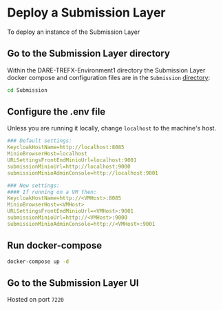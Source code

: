 
# Deploy a Submission Layer
To deploy an instance of the Submission Layer

<Steps>

## Go to the Submission Layer directory
Within the DARE-TREFX-Environment1 directory the Submission Layer docker compose and configuration files are in the `Submission` [directory](https://github.com/SwanseaUniversityMedical/DARE-TREFX-Environment1/tree/main/Submission):

```bash copy
cd Submission
```
## Configure the .env file
Unless you are running it locally, change `localhost` to the machine's host.

```yaml filename=".env"
### Default settings:
KeycloakHostName=http://localhost:8085
MinioBrowserHost=localhost 
URLSettingsFrontEndMinioUrl=localhost:9001
submissionMinioUrl=http://localhost:9000
submissionMinioAdminConsole=http://localhost:9001

### New settings:
#### If running on a VM then: 
KeycloakHostName=http://<VMHost>:8085
MinioBrowserHost=<VMHost>
URLSettingsFrontEndMinioUrl=<VMHost>:9001
submissionMinioUrl=http://<VMHost>:9000
submissionMinioAdminConsole=http://<VMHost>:9001
```

## Run docker-compose
```bash copy
docker-compose up -d
```

## Go to the Submission Layer UI
Hosted on port `7220`
</Steps>
